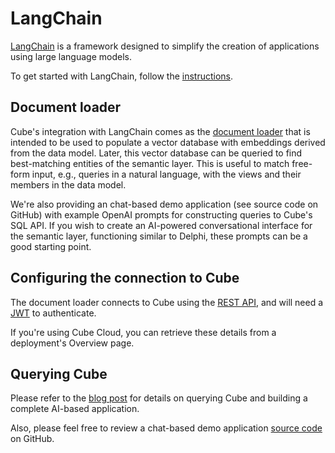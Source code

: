 # LangChain

[LangChain][langchain] is a framework designed to simplify the creation of
applications using large language models.

To get started with LangChain, follow the [instructions][langchain-docs-getting-started].

## Document loader

Cube's integration with LangChain comes as the [document loader][langchain-docs-cube]
that is intended to be used to populate a vector database with embeddings derived
from the data model. Later, this vector database can be queried to find best-matching
entities of the semantic layer. This is useful to match free-form input, e.g., queries
in a natural language, with the views and their members in the data model.

<Diagram src="https://ucarecdn.com/32e98c8b-a920-4620-a8d2-05d57618db8e/" />

We're also providing an chat-based demo application (see source code on GitHub) with example OpenAI prompts for constructing queries to Cube's SQL API. If you wish to create an AI-powered conversational interface for the semantic layer, functioning similar to Delphi, these prompts can be a good starting point.

## Configuring the connection to Cube

The document loader connects to Cube using the [REST API][ref-rest-api], and will need a
[JWT][ref-jwt] to authenticate.

If you're using Cube Cloud, you can retrieve these details from a deployment's
<Btn>Overview</Btn> page.

## Querying Cube

Please refer to the [blog post](https://cube-blog-preview.vercel.app/blog/introducing-the-langchain-integration)
for details on querying Cube and building a complete AI-based application.

Also, please feel free to review a chat-based demo application [source code](https://github.com/cube-js/cube/tree/master/examples/langchain)
on GitHub.

[langchain]: https://python.langchain.com/
[langchain-docs-getting-started]:
  https://python.langchain.com/docs/get_started/installation
[langchain-docs-cube]:
  https://python.langchain.com/docs/integrations/document_loaders/cube_semantic#example
[ref-rest-api]: /product/apis-integrations/rest-api
[ref-jwt]: /product/auth#generating-json-web-tokens-jwt
